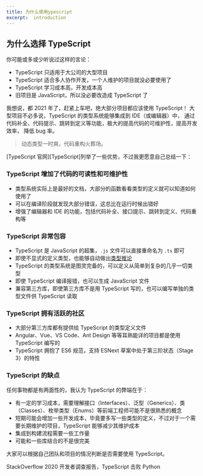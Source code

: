 ```yaml
---
title: 为什么使用ypescript
excerpt:  introduction
---
```





## 为什么选择 TypeScript

你可能或多或少听说过这样的言论：

- TypeScript 只适用于大公司的大型项目
- TypeScript 适合多人协作开发，一个人维护的项目就没必要使用了
- TypeScript 学习成本高，开发成本高
- 旧项目是 JavaScript，所以没必要改造成 TypeScript 了

我想说，都 2021 年了，赶紧上车吧，绝大部分项目都应该使用 TypeScript！
大型项目不必多说，TypeScript 的类型系统能够集成到 IDE（或编辑器）中，
通过代码补全、代码提示、跳转到定义等功能，极大的提高代码的可维护性，提高开发效率，
降低 bug 率。




> 动态类型一时爽，代码重构火葬场。


[TypeScript 官网][TypeScript]列举了一些优势，不过我更愿意自己总结一下：

### TypeScript 增加了代码的可读性和可维护性

- 类型系统实际上是最好的文档，大部分的函数看看类型的定义就可以知道如何使用了
- 可以在编译阶段就发现大部分错误，这总比在运行时候出错好
- 增强了编辑器和 IDE 的功能，包括代码补全、接口提示、跳转到定义、代码重构等

### TypeScript 非常包容

- TypeScript 是 JavaScript 的超集，`.js` 文件可以直接重命名为 `.ts` 即可
- 即使不显式的定义类型，也能够自动做出[类型推论](../basics/type-inference.md)
- TypeScript 的类型系统是图灵完备的，可以定义从简单到复杂的几乎一切类型
- 即使 TypeScript 编译报错，也可以生成 JavaScript 文件
- 兼容第三方库，即使第三方库不是用 TypeScript 写的，也可以编写单独的类型文件供 TypeScript 读取

### TypeScript 拥有活跃的社区

- 大部分第三方库都有提供给 TypeScript 的类型定义文件
- Angular、Vue、VS Code、Ant Design 等等耳熟能详的项目都是使用 TypeScript 编写的
- TypeScript 拥抱了 ES6 规范，支持 ESNext 草案中处于第三阶状态（Stage 3）的特性

### TypeScript 的缺点

任何事物都是有两面性的，我认为 TypeScript 的弊端在于：

- 有一定的学习成本，需要理解接口（Interfaces）、泛型（Generics）、类（Classes）、枚举类型（Enums）等前端工程师可能不是很熟悉的概念
- 短期可能会增加一些开发成本，毕竟要多写一些类型的定义，不过对于一个需要长期维护的项目，TypeScript 能够减少其维护成本
- 集成到构建流程需要一些工作量
- 可能和一些库结合的不是很完美

大家可以根据自己团队和项目的情况判断是否需要使用 TypeScript。

StackOverflow 2020 开发者调查报告，TypeScript 击败 Python
